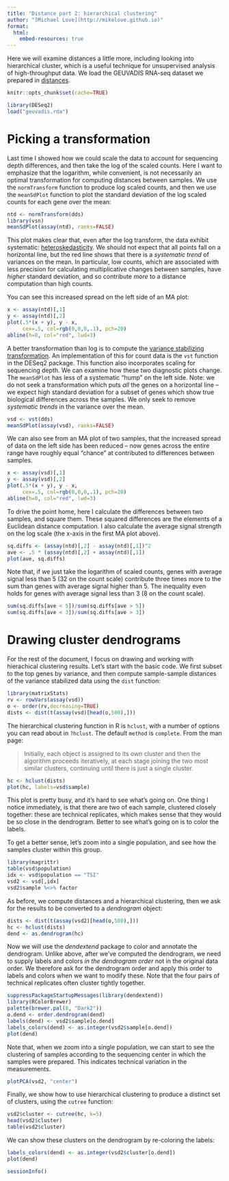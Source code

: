 ```yaml
---
title: "Distance part 2: hierarchical clustering"
author: "[Michael Love](http://mikelove.github.io)"
format: 
  html:
    embed-resources: true
---
```


Here we will examine distances a little more, including looking into
hierarchical cluster, which is a useful technique for unsupervised
analysis of high-throughput data. We load the GEUVADIS RNA-seq dataset
we prepared in [distances](distances.html).

```r
knitr::opts_chunk$set(cache=TRUE)
```

```r
library(DESeq2)
load("geuvadis.rda")
```

# Picking a transformation

Last time I showed how we could scale the data to account for
sequencing depth differences, and then take the log of the scaled
counts. Here I want to emphasize that the logarithm, while convenient,
is not necessarily an optimal transformation for computing distances
between samples. We use the `normTransform` function to produce log
scaled counts, and then we use the `meanSdPlot` function to plot the
standard deviation of the log scaled counts for each gene over the
mean:

```r
ntd <- normTransform(dds)
library(vsn)
meanSdPlot(assay(ntd), ranks=FALSE)
```

This plot makes clear that, even after the log transform, the data
exhibit systematic:
[heteroskedasticity](https://en.wikipedia.org/wiki/Heteroscedasticity). 
We should not expect that all points fall on a horizontal line, but
the red line shows that there is a *systematic trend* of variances on
the mean. In particular, low counts, which are associated with less
precision for calculating multiplicative changes between samples, have
*higher* standard deviation, and so contribute *more* to a distance
computation than high counts.

You can see this increased spread on the left side of an MA plot:

```r
x <- assay(ntd)[,1]
y <- assay(ntd)[,2]
plot(.5*(x + y), y - x,
     cex=.5, col=rgb(0,0,0,.1), pch=20)
abline(h=0, col="red", lwd=3)
```

A better transformation than log is to compute the 
[variance stabilizing transformation](https://en.wikipedia.org/wiki/Variance-stabilizing_transformation). 
An implementation of this for count data is the `vst` function in the
DESeq2 package. This function also incorporates scaling for
sequencing depth. We can examine how these two diagnostic plots
change. The `meanSdPlot` has less of a systematic "hump" on the left
side. Note: we do not seek a transformation which puts *all* the genes
on a horizontal line -- we expect high standard deviation for a subset
of genes which show true biological differences across the samples. We
only seek to remove *systematic trends* in the variance over the mean.

```r
vsd <- vst(dds)
meanSdPlot(assay(vsd), ranks=FALSE)
```

We can also see from an MA plot of two samples, that the increased
spread of data on the left side has been reduced -- now genes across
the entire range have roughly equal "chance" at contributed to
differences between samples.

```r
x <- assay(vsd)[,1]
y <- assay(vsd)[,2]
plot(.5*(x + y), y - x,
     cex=.5, col=rgb(0,0,0,.1), pch=20)
abline(h=0, col="red", lwd=3)
```

To drive the point home, here I calculate the differences between two
samples, and square them. These squared differences are the elements
of a Euclidean distance computation. I also calculate the average
signal strength on the log scale (the x-axis in the first MA plot
above).

```r
sq.diffs <- (assay(ntd)[,2] - assay(ntd)[,1])^2
ave <- .5 * (assay(ntd)[,2] + assay(ntd)[,1])
plot(ave, sq.diffs)
```

Note that, if we just take the logarithm of scaled counts, genes
with average signal less than 5 (32 on the count scale) contribute
three times more to the sum than genes with average signal higher
than 5. The inequality even holds for genes with average signal less
than 3 (8 on the count scale).

```r
sum(sq.diffs[ave < 5])/sum(sq.diffs[ave > 5])
sum(sq.diffs[ave < 3])/sum(sq.diffs[ave > 3])
```

# Drawing cluster dendrograms

For the rest of the document, I focus on drawing and working with
hierachical clustering results. Let's start with the basic code. We
first subset to the top genes by variance, and then compute
sample-sample distances of the variance stabilized data using the
`dist` function:

```r
library(matrixStats)
rv <- rowVars(assay(vsd))
o <- order(rv,decreasing=TRUE)
dists <- dist(t(assay(vsd)[head(o,500),]))
```

The hierarchical clustering function in R is `hclust`, with a number
of options you can read about in `?hclust`. The default `method` is
`complete`. From the man page:

> Initially, each object is assigned to its own cluster and then the algorithm
> proceeds iteratively, at each stage joining the two most similar 
> clusters, continuing until there is just a single cluster.

```r
hc <- hclust(dists)
plot(hc, labels=vsd$sample)
```

This plot is pretty busy, and it's hard to see what's going on. 
One thing I notice immediately, is that there are two of each sample,
clustered closely together: these are technical replicates, which
makes sense that they would be so close in the dendrogram.
Better to see what's going on is to color the labels. 

To get a better sense, let's zoom into a single population, and see
how the samples cluster within this group. 

```r
library(magrittr)
table(vsd$population)
idx <- vsd$population == "TSI"
vsd2 <- vsd[,idx]
vsd2$sample %<>% factor
```

As before, we compute distances and a hierarchical clustering, then we
ask for the results to be converted to a *dendrogram* object:

```r
dists <- dist(t(assay(vsd2)[head(o,500),]))
hc <- hclust(dists)
dend <- as.dendrogram(hc)
```

Now we will use the *dendextend* package to color and annotate the
dendrogram. Unlike above, after we've computed the dendrogram, we need
to supply labels and colors *in the dendrogram order* not in the
original data order. We therefore ask for the dendrogram order and
apply this order to labels and colors when we want to modify these.
Note that the four pairs of technical replicates often cluster tightly
together.

```r
suppressPackageStartupMessages(library(dendextend))
library(RColorBrewer)
palette(brewer.pal(8, "Dark2"))
o.dend <- order.dendrogram(dend)
labels(dend) <- vsd2$sample[o.dend]
labels_colors(dend) <- as.integer(vsd2$sample[o.dend])
plot(dend)
```

Note that, when we zoom into a single population, we can start to see
the clustering of samples according to the sequencing center in which
the samples were prepared. This indicates technical variation in the 
measurements. 

```r
plotPCA(vsd2, "center")
```

Finally, we show how to use hierarchical clustering to produce a
distinct set of clusters, using the `cutree` function:

```r
vsd2$cluster <- cutree(hc, k=5)
head(vsd2$cluster)
table(vsd2$cluster)
```

We can show these clusters on the dendrogram by re-coloring the
labels: 

```r
labels_colors(dend) <- as.integer(vsd2$cluster[o.dend])
plot(dend)
```

```r
sessionInfo()
```

